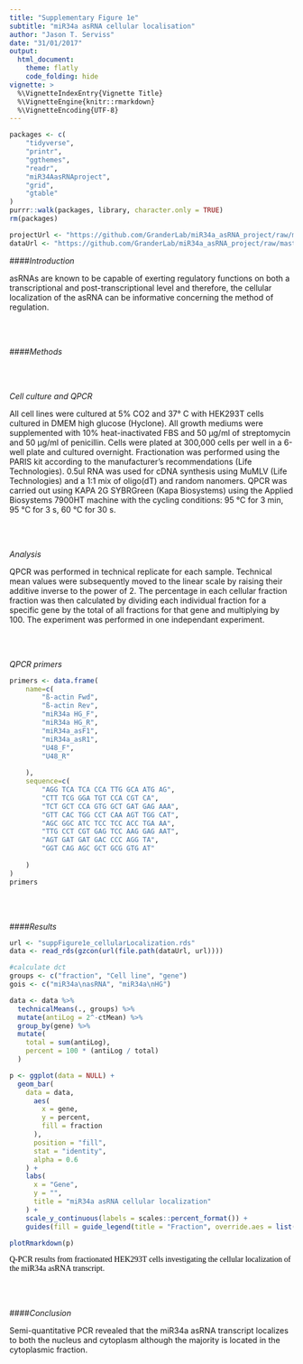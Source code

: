 ```yaml
---
title: "Supplementary Figure 1e"
subtitle: "miR34a asRNA cellular localisation"
author: "Jason T. Serviss"
date: "31/01/2017"
output:
  html_document:
    theme: flatly
    code_folding: hide
vignette: >
  %\VignetteIndexEntry{Vignette Title}
  %\VignetteEngine{knitr::rmarkdown}
  %\VignetteEncoding{UTF-8}
---
```


<style> 
.caption { 
  color: Black; 
  font-family: "Times New Roman", Times, serif;
  font-size: 1.0em; 
}
</style>

```r

packages <- c(
    "tidyverse",
    "printr",
    "ggthemes",
    "readr",
    "miR34AasRNAproject",
    "grid",
    "gtable"
)
purrr::walk(packages, library, character.only = TRUE)
rm(packages)

```

```r

projectUrl <- "https://github.com/GranderLab/miR34a_asRNA_project/raw/master/inst/"
dataUrl <- "https://github.com/GranderLab/miR34a_asRNA_project/raw/master/data"

```

####_Introduction_

asRNAs are known to be capable of exerting regulatory functions on both a transcriptional and post-transcriptional level and therefore, the cellular localization of the asRNA can be informative concerning the method of regulation. 

<br></br>

####_Methods_

<br></br>

_Cell culture and QPCR_

All cell lines were cultured at 5% CO2 and 37° C with HEK293T cells cultured in DMEM high glucose (Hyclone). All growth mediums were supplemented with 10% heat-inactivated FBS and 50 μg/ml of streptomycin and 50 μg/ml of penicillin. Cells were plated at 300,000 cells per well in a 6-well plate and cultured overnight. Fractionation was performed using the PARIS kit according to the manufacturer's recommendations (Life Technologies). 0.5ul RNA was used for cDNA synthesis using MuMLV (Life Technologies) and a 1:1 mix of oligo(dT) and random nanomers. QPCR was carried out using KAPA 2G SYBRGreen (Kapa Biosystems) using the Applied Biosystems 7900HT machine with the cycling conditions: 95 °C for 3 min, 95 °C for 3 s, 60 °C for 30 s.

<br></br>

_Analysis_

QPCR was performed in technical replicate for each sample. Technical mean values were subsequently moved to the linear scale by raising their additive inverse to the power of 2. The percentage in each cellular fraction fraction was then calculated by dividing each individual fraction for a specific gene by the total of all fractions for that gene and multiplying by 100. The experiment was performed in one independant experiment.

<br></br>

_QPCR primers_

```r

primers <- data.frame(
    name=c(
        "ß-actin Fwd",
        "ß-actin Rev",
        "miR34a HG_F",
        "miR34a HG_R",
        "miR34a_asF1",
        "miR34a_asR1",
        "U48_F",
        "U48_R"
        
    ),
    sequence=c(
        "AGG TCA TCA CCA TTG GCA ATG AG",
        "CTT TCG GGA TGT CCA CGT CA",
        "TCT GCT CCA GTG GCT GAT GAG AAA",
        "GTT CAC TGG CCT CAA AGT TGG CAT",
        "AGC GGC ATC TCC TCC ACC TGA AA",
        "TTG CCT CGT GAG TCC AAG GAG AAT",
        "AGT GAT GAT GAC CCC AGG TA",
        "GGT CAG AGC GCT GCG GTG AT"
        
    )
)
primers

```

<br></br>

####_Results_

```r

url <- "suppFigure1e_cellularLocalization.rds"
data <- read_rds(gzcon(url(file.path(dataUrl, url))))

#calculate dct
groups <- c("fraction", "Cell line", "gene")
gois <- c("miR34a\nasRNA", "miR34a\nHG")

data <- data %>%
  technicalMeans(., groups) %>%
  mutate(antiLog = 2^-ctMean) %>%
  group_by(gene) %>%
  mutate(
    total = sum(antiLog),
    percent = 100 * (antiLog / total)
  )

```

```r

p <- ggplot(data = NULL) +
  geom_bar(
    data = data,
      aes(
        x = gene,
        y = percent,
        fill = fraction
      ),
      position = "fill",
      stat = "identity",
      alpha = 0.6
    ) +
    labs(
      x = "Gene",
      y = "",
      title = "miR34a asRNA cellular localization"
    ) +
    scale_y_continuous(labels = scales::percent_format()) +
    guides(fill = guide_legend(title = "Fraction", override.aes = list(size = 3)))

plotRmarkdown(p)

```

<div class="caption">
Q-PCR results from fractionated HEK293T cells investigating the cellular localization of the miR34a asRNA transcript.
</div>

<br></br>

####_Conclusion_

Semi-quantitative PCR revealed that the miR34a asRNA transcript localizes to both the nucleus and cytoplasm although the majority is located in the cytoplasmic fraction.

<br></br><br></br>
